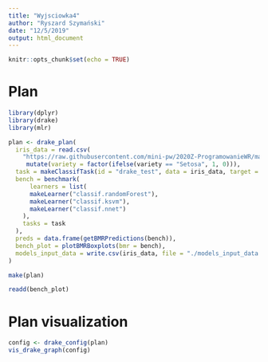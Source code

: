 ```yaml
---
title: "Wyjsciowka4"
author: "Ryszard Szymański"
date: "12/5/2019"
output: html_document
---
```


```r
knitr::opts_chunk$set(echo = TRUE)
```


# Plan
```r
library(dplyr)
library(drake)
library(mlr)

plan <- drake_plan(
  iris_data = read.csv(
    "https://raw.githubusercontent.com/mini-pw/2020Z-ProgramowanieWR/master/Wyjsciowki/W2/gr1/SawickiJan/ShinyIris/iris.csv") %>% 
     mutate(variety = factor(ifelse(variety == "Setosa", 1, 0))),
  task = makeClassifTask(id = "drake_test", data = iris_data, target = "variety"),
  bench = benchmark(
      learners = list(
      makeLearner("classif.randomForest"),
      makeLearner("classif.ksvm"),
      makeLearner("classif.nnet")
    ),
    tasks = task
  ),
  preds = data.frame(getBMRPredictions(bench)),
  bench_plot = plotBMRBoxplots(bmr = bench),
  models_input_data = write.csv(iris_data, file = "./models_input_data.csv")
)

make(plan)

readd(bench_plot)
```

# Plan visualization
```r
config <- drake_config(plan)
vis_drake_graph(config)
```